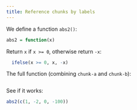 ```yaml
---
title: Reference chunks by labels
---
```


We define a function `abs2()`:

```r
abs2 = function(x)
```

Return `x` if `x >= 0`, otherwise return `-x`:

```r
  ifelse(x >= 0, x, -x)
```

<!-- ... -->

The full function (combining `chunk-a` and `chunk-b`):

```r
```

See if it works:

```r
abs2(c(1, -2, 0, -100))
```
